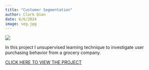 ```yaml
---
title: "Customer Segmentation"
author: Clark Qian
date: 6/6/2024
image: seg.jpg
---
```

![](seg.jpg)

In this project I unsupervised learning technique to investigate user purchasing behavior from a grocery company. 

[CLICK HERE TO VIEW THE PROJECT](https://github.com/Pafuuuu/Customer_Segmentation/blob/main/Customer%20Segmentation.ipynb)
